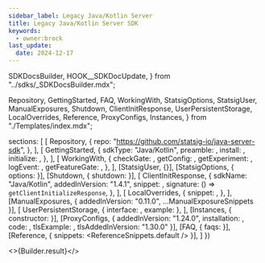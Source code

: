 ```yaml
---
sidebar_label: Legacy Java/Kotlin Server
title: Legacy Java/Kotlin Server SDK
keywords:
  - owner:brock
last_update:
  date: 2024-12-17
---
```


  SDKDocsBuilder,
  HOOK__SDKDocUpdate,
} from "../sdks/_SDKDocsBuilder.mdx";

  Repository,
  GettingStarted,
  FAQ,
  WorkingWith,
  StatsigOptions,
  StatsigUser,
  ManualExposures,
  Shutdown,
  ClientInitResponse,
  UserPersistentStorage,
  LocalOverrides,
  Reference,
  ProxyConfigs,
  Instances,
} from "./Templates/index.mdx";


  sections: [
    [
      Repository,
      {
        repo: "https://github.com/statsig-io/java-server-sdk",
      },
    ],
    [
      GettingStarted,
      {
        sdkType: "Java/Kotlin",
        preamble: <Preamble />,
        install: <Install />,
        initialize: <Initialize />,
      },
    ],
    [
      WorkingWith,
      {
        checkGate: <CheckGate />,
        getConfig: <GetConfig />,
        getExperiment: <GetExperiment />,
        logEvent: <LogEvent />,
        getFeatureGate: <GetFeatureGate />,
      },
    ],
    [StatsigUser, {}],
    [StatsigOptions, { options: <Options /> }],
    [Shutdown, { shutdown: <ShutdownSnippet /> }],
    [
      ClientInitResponse,
      {
        sdkName: "Java/Kotlin",
        addedInVersion: "1.4.1",
        snippet: <ClientInitResponseSnippet />,
        signature: () => <code>getClientInitializeResponse</code>,
      },
    ],
    [
      LocalOverrides,
      {
        snippet: <OverridesSnippet />,
      },
    ],
    [ManualExposures, { addedInVersion: "0.11.0", ...ManualExposureSnippets }],
    [
      UserPersistentStorage,
      { interface: <PersistentStorageInterface />, example: <PersistentStorageExample /> },
    ],
    [Instances, { constructor: <MultiInstanceExample /> }],
    [ProxyConfigs, {
      addedInVersion: "1.24.0", installation: <InstallBeta />, code:
        <ForwardProxyExample />,
        tlsExample: <GrpcTLSExample/>, tlsAddedInVersion: "1.30.0"
    }],
    [FAQ, { faqs: <MoreFAQs /> }],
    [Reference, { snippets: <ReferenceSnippets.default /> }],
  ]
})


<>{Builder.result}</>

